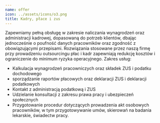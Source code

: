 ```yaml
---
name: offer
icon: ../assets/icons/o3.png
title: Kadry, płace i zus
---
```

Zapewniamy pełną obsługę w zakresie naliczania wynagrodzeń oraz administracji kadrowej, dopasowaną do potrzeb klientów, dbając jednocześnie o poufność danych pracowników oraz zgodność z obowiązującymi przepisami. Rozwiązania stosowane przez naszą firmę przy prowadzeniu outsourcingu płac i kadr zapewniają redukcję kosztów i ograniczenie do minimum ryzyka operacyjnego.
Zakres usług:
* Kalkulacja wynagrodzeń pracowniczych oraz składek ZUS i podatku dochodowego
* sporządzanie raportów płacowych oraz deklaracji ZUS i deklaracji podatkowych
* Kontakt z administracją podatkową i ZUS
* Udzielanie konsultacji z zakresu prawa pracy i ubezpieczeń społecznych
* Przygotowanie procedur dotyczących prowadzenia akt osobowych pracowników, w tym przygotowywanie umów, skierowań na badania lekarskie, świadectw pracy.

